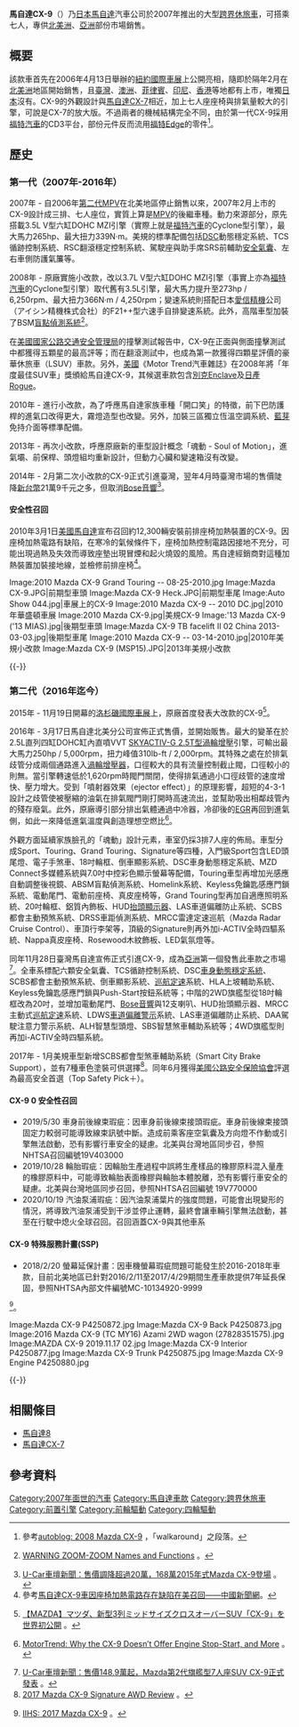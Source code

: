 {{noteTA
|T=zh-hans:马自达CX-9;zh-hk:萬事得CX-9;zh-tw:馬自達CX-9;
|1=zh-hans:马自达;zh-hk:萬事得;zh-tw:馬自達;
}}

{{Infobox Automobile
|name         = 馬自達CX-9
|aka          =
|image        = [[Image:MAZDA_CX-9_2019.11.17_01.jpg|250px]]
|manufacturer = [[馬自達|馬自達]]
|production   = 2007年迄今
|class        = 大型[[跨界休旅車|跨界休旅車]]
}}

'''馬自達CX-9'''（{{lang-ja|マツダCX-9}}）乃[[日本|日本]][[馬自達|馬自達]]汽車公司於2007年推出的大型[[跨界休旅車|跨界休旅車]]，可搭乘七人，專供[[北美洲|北美洲]]、[[亞洲|亞洲]]部份市場銷售。

== 概要 ==
該款車首先在2006年4月13日舉辦的[[紐約國際車展|紐約國際車展]]上公開亮相，隨即於隔年2月在[[北美洲|北美洲]]地區開始銷售，且[[臺灣|臺灣]]、[[澳洲|澳洲]]、[[菲律賓|菲律賓]]、[[印尼|印尼]]、[[香港|香港]]等地都有上市，唯獨[[日本|日本]]沒有。CX-9的外觀設計與[[馬自達CX-7|馬自達CX-7]]相近，加上七人座座椅與排氣量較大的引擎，可說是CX-7的放大版。不過兩者的機械結構完全不同，由於第一代CX-9採用[[福特汽車|福特汽車]]的CD3平台，部份元件反而流用[[福特Edge|福特Edge]]的零件<ref>參考{{en}}[http://www.autoblog.com/buy/2008-Mazda-CX_9/expert-review/ autoblog: 2008 Mazda CX-9] {{Wayback|url=http://www.autoblog.com/buy/2008-Mazda-CX_9/expert-review/ |date=20191203101720 }}，「walkaround」之段落。</ref>。

== 歷史 ==
=== 第一代（2007年-2016年） ===
{{Infobox Automobile
| image          = [[File:07-09_Mazda_CX-9.jpg|250px]]
| name           = 馬自達CX-9（第一代）
| aka            =  
| manufacturer   = 馬自達
| parent_company = 
| production     = 2007年-2016年
| predecessor    = [[馬自達8#第二代（1999年-2006年）|第二代馬自達MPV]]（北美地區）
| successor      = 
| class          = 大型[[跨界休旅車|跨界休旅車]]
| layout         = [[前置前驅|FF]]/[[四輪驅動|4WD]]
| platform       = 福特CD3平台
| body_style     = 五門[[運動型多用途車|運動型多用途車]]
| engine         = 3.5L V型六缸DOHC MZI（Cyclone）型引擎<br>3.7L V型六缸DOHC MZI（Cyclone）型引擎
| transmission   = 六速自動排檔
| wheelbase      = 2,875mm
| length         = 5,075mm
| width          = 1,935mm
| height         = 1,730mm-1,735mm
| weight         = 2,055kg
| ftrack         = 
| rtrack         = 
| fuel_economy   = 
| fuel_capacity  = 
| related        = [[福特Edge|福特Edge]]
| similar        = 
| designer       = 
}}

2007年 - 自2006年[[馬自達8#第二代（1999年-2006年）|第二代MPV]]在北美地區停止銷售以來，2007年2月上市的CX-9設計成三排、七人座位，實質上算是[[馬自達8|MPV]]的後繼車種。動力來源部分，原先搭載3.5L V型六缸DOHC MZI引擎（實際上就是[[福特汽車|福特汽車]]的Cyclone型引擎），最大馬力265hp、最大扭力339N·m。美規的標準配備包括[[電子穩定程序|DSC]]動態穩定系統、TCS循跡控制系統、RSC翻滾穩定控制系統、駕駛座與助手席SRS前輔助[[安全氣囊|安全氣囊]]、左右車側防護氣簾等。

2008年 - 原廠實施小改款，改以3.7L V型六缸DOHC MZI引擎（事實上亦為[[福特汽車|福特汽車]]的Cyclone型引擎）取代舊有3.5L引擎，最大馬力提升至273hp / 6,250rpm、最大扭力366N·m / 4,250rpm；變速系統則搭配日本[[愛信精機|愛信精機]]公司（{{ja}}アイシン精機株式会社）的F21++型六速手自排變速系統。此外，高階車型加裝了BSM[[盲點偵測系統|盲點偵測系統]]<ref>{{en}}[http://www.mazdausa.com/MusaWeb/pdf/other/2008_cx9_bsm.pdf WARNING ZOOM-ZOOM Names and Functions] {{webarchive|url=https://web.archive.org/web/20150824031656/http://www.mazdausa.com/MusaWeb/pdf/other/2008_cx9_bsm.pdf |date=2015-08-24 }}。</ref>。

在[[美國國家公路交通安全管理局|美國國家公路交通安全管理局]]的撞擊測試報告中，CX-9在正面與側面撞擊測試中都獲得五顆星的最高評等；而在翻滾測試中，也成為第一款獲得四顆星評價的豪華休旅車（LSUV）車款。另外，[[美國|美國]]《Motor Trend汽車雜誌》在2008年將「年度最佳SUV車」獎頒給馬自達CX-9，其候選車款包含[[别克昂科雷|別克Enclave]]及[[日產Rogue|日產Rogue]]。

2010年 - 進行小改款，為了呼應馬自達家族車種「開口笑」的特徵，前下巴防護桿的進氣口改得更大，霧燈造型也改變。另外，加裝三區獨立恆溫空調系統、[[藍芽|藍芽]]免持介面等標準配備。

2013年 - 再次小改款，呼應原廠新的車型設計概念「魂動 - Soul of Motion」，進氣壩、前保桿、頭燈組均重新設計，但動力心臟和變速箱沒有改變。

2014年 - 2月第二次小改款的CX-9正式引進臺灣，翌年4月時臺灣市場的售價陡降[[新台幣|新台幣]]21萬9千元之多，但取消[[博士音響|Bose音響]]<ref>[http://news.u-car.com.tw/25945.html U-Car車壇新聞：售價調降超過20萬，168萬2015年式Mazda CX-9登場] {{Wayback|url=http://news.u-car.com.tw/25945.html |date=20161203190105 }}。</ref>。

==== 安全性召回 ====
2010年3月1日[[美國|美國]][[馬自達|馬自達]]宣布召回約12,300輛安裝前排座椅加熱裝置的CX-9。因座椅加熱電路有缺陷，在寒冷的氣候條件下，座椅加熱控制電路因接地不充分，可能出現過熱及失效而導致座墊出現冒煙和起火燒毀的風險。馬自達經銷商對這種加熱裝置加裝接地線，並檢修前排座椅<ref>參考[http://www.cns.hk:89/auto/auto-zxzz/news/2010/03-01/2144949.shtml 馬自達CX-9車因座椅加熱電路存在缺陷在美召回——中國新聞網]{{dead link|date=2018年5月 |bot=InternetArchiveBot |fix-attempted=yes }}。</ref>。

<gallery>
Image:2010 Mazda CX-9 Grand Touring -- 08-25-2010.jpg
Image:Mazda CX-9.JPG|前期型車頭
Image:Mazda CX-9 Heck.JPG|前期型車尾
Image:Auto Show 044.jpg|車展上的CX-9
Image:2010 Mazda CX-9 -- 2010 DC.jpg|2010年華盛頓車展
Image:2010 Mazda CX-9.jpg|美規CX-9
Image:'13 Mazda CX-9 ('13 MIAS).jpg|後期型車頭
Image:Mazda CX-9 TB facelift II 02 China 2013-03-03.jpg|後期型車尾
Image:2010 Mazda CX-9 -- 03-14-2010.jpg|2010年美規小改款
Image:Mazda CX-9 (MSP15).JPG|2013年美規小改款
</gallery>
{{-}}

=== 第二代（2016年迄今） ===
{{Infobox Automobile
| image          = [[File:2016_Mazda_CX-9_(TC_MY16)_Azami_2WD_wagon_(2017-01-30).jpg|250px]]
| name           = 馬自達CX-9（第二代）
| aka            =  
| manufacturer   = 馬自達
| parent_company = 
| production     = 2016年迄今
| predecessor    = 
| successor      = 
| class          = 大型[[跨界休旅車|跨界休旅車]]
| layout         = [[前置前驅|FF]]/[[四輪驅動|4WD]]
| platform       = 
| body_style     = 五門[[運動型多用途車|運動型多用途車]]
| engine         = 2.5L直列四缸DOHC缸內直噴VVT [[馬自達P族引擎#2.5L（渦輪增壓型）|SKYACTIV-G 2.5T型]][[渦輪增壓器|渦輪增壓]]引擎
| transmission   = 六速手自動排檔
| wheelbase      = 2,930mm
| length         = 5,075mm
| width          = 1,970mm
| height         = 1,750mm
| weight         = 
| ftrack         = 1,660mm
| rtrack         = 1,656mm
| fuel_economy   = 
| fuel_capacity  = 
| related        = 
| similar        = 
| designer       = 
}}

2015年 - 11月19日開幕的[[洛杉磯國際車展|洛杉磯國際車展]]上，原廠首度發表大改款的CX-9<ref>{{ja}}[http://www2.mazda.com/ja/publicity/release/2015/201511/151119a.html 【MAZDA】マツダ、新型3列ミッドサイズクロスオーバーSUV「CX-9」を世界初公開] {{Wayback|url=http://www2.mazda.com/ja/publicity/release/2015/201511/151119a.html |date=20191203111203 }}。</ref>。

2016年 - 3月17日馬自達北美分公司宣佈正式售價，並開始販售。最大的變革在於2.5L直列四缸DOHC缸內直噴VVT [[馬自達P族引擎#2.5L（渦輪增壓型）|SKYACTIV-G 2.5T型]][[渦輪增壓器|渦輪增壓]]引擎，可輸出最大馬力250hp / 5,000rpm，扭力峰值310lb-ft / 2,000rpm。其特殊之處在於排氣歧管分成兩個通路進入[[渦輪增壓器|渦輪增壓器]]，口徑較大的具有流量控制截止閥，口徑較小的則無。當引擎轉速低於1,620rpm時閥門關閉，使得排氣通過小口徑歧管的速度增快、壓力增大。受到「噴射器效果（ejector effect）」的原理影響，超短的4-3-1設計之歧管使被壓縮的油氣在排氣閥門剛打開時高速流出，並幫助吸出相鄰歧管內的殘存廢氣。此外，原廠導引部分排出氣體通過中冷器，冷卻後的[[排氣再循環|EGR]]再回到進氣側，如此一來降低進氣溫度與創造理想空燃比<ref>{{en}}[http://www.motortrend.com/news/turbo-tech-2016-mazda-cx-9-taking-closer-look/ MotorTrend: Why the CX-9 Doesn’t Offer Engine Stop-Start, and More] {{Wayback|url=http://www.motortrend.com/news/turbo-tech-2016-mazda-cx-9-taking-closer-look/ |date=20200808094754 }}。</ref>。

外觀方面延續家族臉孔的「魂動」設計元素，車室仍採3排7人座的佈局。車型分成Sport、Touring、Grand Touring、Signature等四種，入門級Sport包含LED頭尾燈、電子手煞車、18吋輪框、倒車顯影系統、DSC車身動態穩定系統、MZD Connect多媒體系統與7.0吋中控彩色顯示螢幕等配備，Touring車型再增加光感應自動調整後視鏡、ABSM盲點偵測系統、Homelink系統、Keyless免鑰匙感應門鎖系統、電動尾門、電動前座椅、真皮座椅等，Grand Touring型再加自適應照明系統、20吋輪框、鋁質內飾板、HUD[[抬頭顯示器|抬頭顯示器]]、LAS車道偏離防止系統、SCBS都會主動預煞系統、DRSS車距偵測系統、MRCC雷達定速巡航（Mazda Radar Cruise Control）、車頂行李架等，頂級的Signature則再外加i-ACTIV全時四驅系統、Nappa真皮座椅、Rosewood木紋飾板、LED氣氛燈等。

同年11月28日臺灣馬自達宣佈正式引進CX-9，成為[[亞洲|亞洲]]第一個發售此車款之市場<ref>[http://news.u-car.com.tw/32772.html U-Car車壇新聞：售價148.9萬起，Mazda第2代旗艦型7人座SUV CX-9正式發表] {{Wayback|url=http://news.u-car.com.tw/32772.html |date=20161215234915 }}。</ref>。全車系標配六顆安全氣囊、TCS循跡控制系統、DSC[[电子稳定程序|車身動態穩定系統]]、SCBS都會主動預煞系統、倒車顯影系統、[[巡航定速|巡航定速]]系統、HLA上坡輔助系統、Keyless免鑰匙感應門鎖與Push-Start按鈕系統等；中階的2WD旗艦型從18吋輪框改為20吋，並增加電動尾門、[[博士音響|Bose音響]]與12支喇叭、HUD抬頭顯示器、MRCC主動式[[巡航定速|巡航定速]]系統、LDWS[[車道偏離警示|車道偏離警示]]系統、LAS車道偏離防止系統、DAA駕駛注意力警示系統、ALH智慧型頭燈、SBS智慧煞車輔助系統等；4WD旗艦型則再加i-ACTIV全時四驅系統。

2017年 - 1月美規車型新增SCBS都會型煞車輔助系統（Smart City Brake Support），並有7種車色塗裝可供選擇<ref>[http://www.automoblog.net/2017/02/27/2017-mazda-cx-9-signature-awd-review/ 2017 Mazda CX-9 Signature AWD Review] {{Wayback|url=http://www.automoblog.net/2017/02/27/2017-mazda-cx-9-signature-awd-review/ |date=20210119090035 }}。</ref>。同年6月獲得[[美國公路安全保險協會|美國公路安全保險協會]]評選為最高安全首選（Top Safety Pick＋）。

==== CX-9 0 安全性召回 ====
* 2019/5/30 車身前後線束瑕疵：因車身前後線束接頭瑕疵。車身前後線束接頭固定力較弱可能導致線束訊號中斷。造成前乘客座空氣囊及方向燈不作動或引擎無法啟動，恐有影響行車安全的疑慮。北美與台灣地區同步召，參照NHTSA召回編號19V403000<br>
* 2019/10/28 輪胎瑕疵：因輪胎生產過程中誤將生產樣品的橡膠原料混入量產的橡膠原料中，可能導致輪胎表面橡膠與輪胎本體脫離，恐有影響行車安全的疑慮。北美與台灣地區同步召回，參照NHTSA召回編號 19V770000<br>
* 2020/10/19 汽油泵浦瑕疵：因汽油泵浦葉片的強度問題，可能會出現變形的情況，將導致汽油泵浦受到干涉並停止運轉，最終會讓車輛引擎無法啟動，甚至在行駛中熄火全球召回。召回涵蓋CX-9與其他車系<br>

==== CX-9 特殊服務計畫(SSP) ====
* 2018/2/20 螢幕延保計畫：因車機螢幕瑕疵問題可能發生於2016-2018年車款，目前北美地區已針對2016/2/11至2017/4/29期間生產車款提供7年延長保固，參照NHTSA內部文件編號MC-10134920-9999<br>

<ref>{{en}}[http://www.iihs.org/iihs/ratings/vehicle/v/mazda/cx-9-4-door-suv/2017 IIHS: 2017 Mazda CX-9] {{Wayback|url=http://www.iihs.org/iihs/ratings/vehicle/v/mazda/cx-9-4-door-suv/2017 |date=20190227213743 }}。</ref>。

<gallery>
Image:Mazda CX-9 P4250872.jpg
Image:Mazda CX-9 Back P4250873.jpg
Image:2016 Mazda CX-9 (TC MY16) Azami 2WD wagon (27828351575).jpg
Image:MAZDA CX-9 2019.11.17 02.jpg
Image:Mazda CX-9 Interior P4250877.jpg
Image:Mazda CX-9 Trunk P4250875.jpg
Image:Mazda CX-9 Engine P4250880.jpg
</gallery>
{{-}}

== 相關條目 ==
* [[馬自達8|馬自達8]]
* [[馬自達CX-7|馬自達CX-7]]

== 參考資料 ==
{{reflist}}



{{Mazda}}

[[Category:2007年面世的汽車|Category:2007年面世的汽車]]
[[Category:馬自達車款|Category:馬自達車款]]
[[Category:跨界休旅車|Category:跨界休旅車]]
[[Category:前置引擎|Category:前置引擎]]
[[Category:前輪驅動|Category:前輪驅動]]
[[Category:四輪驅動|Category:四輪驅動]]
